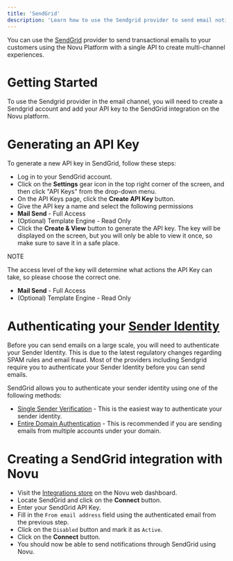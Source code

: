 ```yaml
---
title: 'SendGrid'
description: 'Learn how to use the Sendgrid provider to send email notifications using Novu'
---
```


You can use the [SendGrid](https://sendgrid.com/) provider to send transactional emails to your customers using the Novu Platform with a single API to create multi-channel experiences.

# Getting Started

To use the Sendgrid provider in the email channel, you will need to create a Sendgrid account and add your API key to the SendGrid integration on the Novu platform.

# Generating an API Key

To generate a new API key in SendGrid, follow these steps:

- Log in to your SendGrid account.
- Click on the **Settings** gear icon in the top right corner of the screen, and then click "API Keys" from the drop-down menu.
- On the API Keys page, click the **Create API Key** button.
- Give the API key a name and select the following permissions
- **Mail Send** - Full Access
- (Optional) Template Engine - Read Only
- Click the **Create & View** button to generate the API key. The key will be displayed on the screen, but you will only be able to view it once, so make sure to save it in a safe place.

NOTE

The access level of the key will determine what actions the API Key can take, so please choose the correct one.

- **Mail Send** - Full Access
- (Optional) Template Engine - Read Only

# Authenticating your [Sender Identity](https://docs.sendgrid.com/for-developers/sending-email/sender-identity)

Before you can send emails on a large scale, you will need to authenticate your Sender Identity. This is due to the latest regulatory changes regarding SPAM rules and email fraud. Most of the providers including Sendgrid require you to authenticate your Sender Identity before you can send emails.

SendGrid allows you to authenticate your sender identity using one of the following methods:

- [Single Sender Verification](https://docs.sendgrid.com/ui/sending-email/sender-verification) - This is the easiest way to authenticate your sender identity.
- [Entire Domain Authentication](https://docs.sendgrid.com/ui/account-and-settings/how-to-set-up-domain-authentication) - This is recommended if you are sending emails from multiple accounts under your domain.

# Creating a SendGrid integration with Novu

- Visit the [Integrations store](https://web.novu.co/integrations) on the Novu web dashboard.
- Locate SendGrid and click on the **Connect** button.
- Enter your SendGrid API Key.
- Fill in the `From email address` field using the authenticated email from the previous step.
- Click on the `Disabled` button and mark it as `Active`.
- Click on the **Connect** button.
- You should now be able to send notifications through SendGrid using Novu.